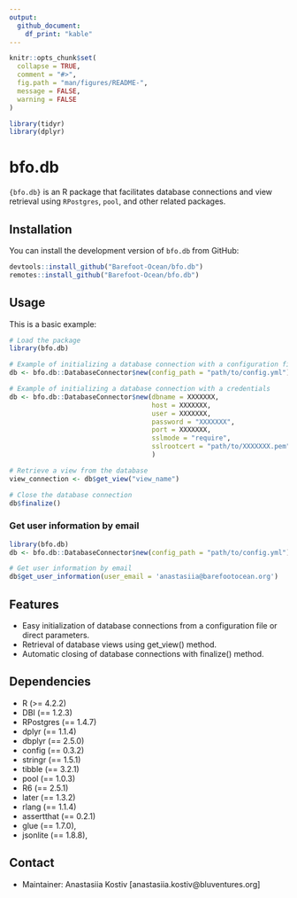 ```yaml
---
output: 
  github_document:
    df_print: "kable"
---
```


<!-- README.md is generated from README.Rmd. Please edit that file -->

```r
knitr::opts_chunk$set(
  collapse = TRUE,
  comment = "#>",
  fig.path = "man/figures/README-",
  message = FALSE,
  warning = FALSE
)

library(tidyr)
library(dplyr)
```


# bfo.db

<!-- badges: start -->
<!-- badges: end -->

`{bfo.db}` is an R package that facilitates database connections and view retrieval using `RPostgres`, `pool`, and other related packages.


## Installation

You can install the development version of `bfo.db` from GitHub:

``` r
devtools::install_github("Barefoot-Ocean/bfo.db")
remotes::install_github("Barefoot-Ocean/bfo.db")
```

## Usage

This is a basic example:

``` r
# Load the package
library(bfo.db)

# Example of initializing a database connection with a configuration file
db <- bfo.db::DatabaseConnector$new(config_path = "path/to/config.yml")

# Example of initializing a database connection with a credentials
db <- bfo.db::DatabaseConnector$new(dbname = XXXXXXX, 
                                    host = XXXXXXX, 
                                    user = XXXXXXX, 
                                    password = "XXXXXXX", 
                                    port = XXXXXXX, 
                                    sslmode = "require", 
                                    sslrootcert = "path/to/XXXXXXX.pem"
                                    )

# Retrieve a view from the database
view_connection <- db$get_view("view_name")

# Close the database connection
db$finalize()
```

### Get user information by email

``` r
library(bfo.db)
db <- bfo.db::DatabaseConnector$new(config_path = "path/to/config.yml")

# Get user information by email
db$get_user_information(user_email = 'anastasiia@barefootocean.org')

```

## Features

 - Easy initialization of database connections from a configuration file or direct parameters.
 - Retrieval of database views using get_view() method.
 - Automatic closing of database connections with finalize() method.

## Dependencies 
 - R (>= 4.2.2)
 - DBI (== 1.2.3)
 - RPostgres (== 1.4.7)
 - dplyr (== 1.1.4)
 - dbplyr (== 2.5.0)
 - config (== 0.3.2)
 - stringr (== 1.5.1)
 - tibble (== 3.2.1)
 - pool (== 1.0.3)
 - R6 (== 2.5.1)
 - later (== 1.3.2)
 - rlang (== 1.1.4)
 - assertthat (== 0.2.1)
 - glue (== 1.7.0),
 - jsonlite (== 1.8.8),
 
## Contact

 - Maintainer: Anastasiia Kostiv [anastasiia.kostiv@bluventures.org]
